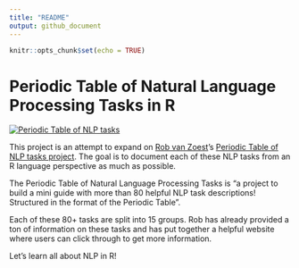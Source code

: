 ```yaml
---
title: "README"
output: github_document
---
```


```r
knitr::opts_chunk$set(echo = TRUE)
```

# **Periodic Table of Natural Language Processing Tasks** in R

[![Periodic Table of NLP tasks](images/periodic-table-of-nlp-tasks-high.png "Periodic Table of NLP tasks")](https://www.innerdoc.com/periodic-table-of-nlp-tasks/)

This project is an attempt to expand on [Rob van Zoest](https://www.innerdoc.com/author/rob-van-zoest/)'s [Periodic Table of NLP tasks project](https://www.innerdoc.com/periodic-table-of-nlp-tasks/). The goal is to document each of these NLP tasks from an R language perspective as much as possible.

The Periodic Table of Natural Language Processing Tasks is "a project to build a mini guide with more than 80 helpful NLP task descriptions! Structured in the format of the Periodic Table".

Each of these 80+ tasks are split into 15 groups. Rob has already provided a ton of information on these tasks and has put together a helpful website where users can click through to get more information.

Let's learn all about NLP in R!
